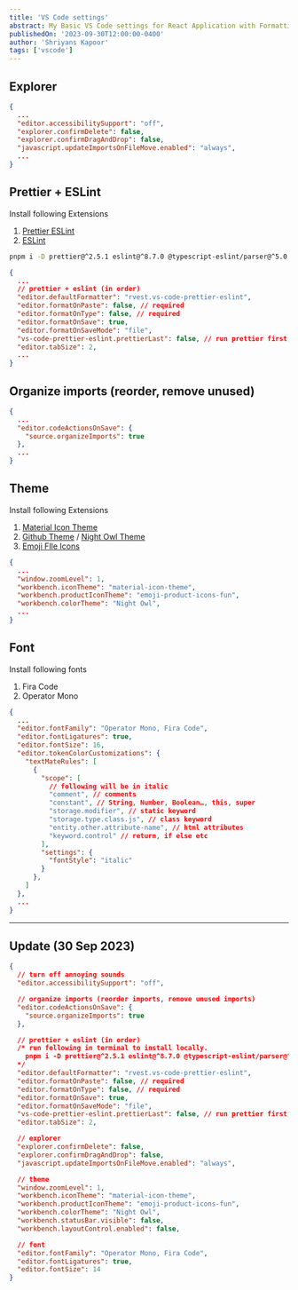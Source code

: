 ```yaml
---
title: 'VS Code settings'
abstract: My Basic VS Code settings for React Application with Formatting and Linting, Font Ligatures, Organised imports and theming.
publishedOn: '2023-09-30T12:00:00-0400'
author: 'Shriyans Kapoor'
tags: ['vscode']
---
```


## Explorer

```json
{
  ...
  "editor.accessibilitySupport": "off",
  "explorer.confirmDelete": false,
  "explorer.confirmDragAndDrop": false,
  "javascript.updateImportsOnFileMove.enabled": "always",
  ...
}
```

## Prettier + ESLint

Install following Extensions

1. [Prettier ESLint](https://marketplace.visualstudio.com/items?itemName=rvest.vs-code-prettier-eslint)
2. [ESLint](https://marketplace.visualstudio.com/items?itemName=dbaeumer.vscode-eslint)

```bash
pnpm i -D prettier@^2.5.1 eslint@^8.7.0 @typescript-eslint/parser@^5.0.1 typescript
```

```json
{
  ...
  // prettier + eslint (in order)
  "editor.defaultFormatter": "rvest.vs-code-prettier-eslint",
  "editor.formatOnPaste": false, // required
  "editor.formatOnType": false, // required
  "editor.formatOnSave": true,
  "editor.formatOnSaveMode": "file",
  "vs-code-prettier-eslint.prettierLast": false, // run prettier first,
  "editor.tabSize": 2,
  ...
}
```

## Organize imports (reorder, remove unused)

```json
{
  ...
  "editor.codeActionsOnSave": {
    "source.organizeImports": true
  },
  ...
}
```

## Theme

Install following Extensions

1. [Material Icon Theme](https://marketplace.visualstudio.com/items?itemName=PKief.material-icon-theme)
2. [Github Theme](https://marketplace.visualstudio.com/items?itemName=GitHub.github-vscode-theme) / [Night Owl Theme](https://marketplace.visualstudio.com/items?itemName=sdras.night-owl)
3. [Emoji FIle Icons](https://marketplace.visualstudio.com/items?itemName=mightbesimon.emoji-icons)

```json
{
  ...
  "window.zoomLevel": 1,
  "workbench.iconTheme": "material-icon-theme",
  "workbench.productIconTheme": "emoji-product-icons-fun",
  "workbench.colorTheme": "Night Owl",
  ...
}
```

## Font

Install following fonts

1. Fira Code
2. Operator Mono

```json
{
  ...
  "editor.fontFamily": "Operator Mono, Fira Code",
  "editor.fontLigatures": true,
  "editor.fontSize": 16,
  "editor.tokenColorCustomizations": {
    "textMateRules": [
      {
        "scope": [
          // following will be in italic
          "comment", // comments
          "constant", // String, Number, Boolean…, this, super
          "storage.modifier", // static keyword
          "storage.type.class.js", // class keyword
          "entity.other.attribute-name", // html attributes
          "keyword.control" // return, if else etc
        ],
        "settings": {
          "fontStyle": "italic"
        }
      },
    ]
  },
  ...
}
```

---

## Update (30 Sep 2023)

```json
{
  // turn off annoying sounds
  "editor.accessibilitySupport": "off",

  // organize imports (reorder imports, remove unused imports)
  "editor.codeActionsOnSave": {
    "source.organizeImports": true
  },

  // prettier + eslint (in order)
  /* run following in terminal to install locally. 
    pnpm i -D prettier@^2.5.1 eslint@^8.7.0 @typescript-eslint/parser@^5.0.1 typescript
  */
  "editor.defaultFormatter": "rvest.vs-code-prettier-eslint",
  "editor.formatOnPaste": false, // required
  "editor.formatOnType": false, // required
  "editor.formatOnSave": true,
  "editor.formatOnSaveMode": "file",
  "vs-code-prettier-eslint.prettierLast": false, // run prettier first,
  "editor.tabSize": 2,

  // explorer
  "explorer.confirmDelete": false,
  "explorer.confirmDragAndDrop": false,
  "javascript.updateImportsOnFileMove.enabled": "always",

  // theme
  "window.zoomLevel": 1,
  "workbench.iconTheme": "material-icon-theme",
  "workbench.productIconTheme": "emoji-product-icons-fun",
  "workbench.colorTheme": "Night Owl",
  "workbench.statusBar.visible": false,
  "workbench.layoutControl.enabled": false,

  // font
  "editor.fontFamily": "Operator Mono, Fira Code",
  "editor.fontLigatures": true,
  "editor.fontSize": 14
}
```
